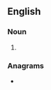 ==English==

===Noun===
{{head|en|noun plural form}}

# {{plural of|tailspin|lang=en}}

===Anagrams===
* {{anagrams|en|alpinists|spit nails}}